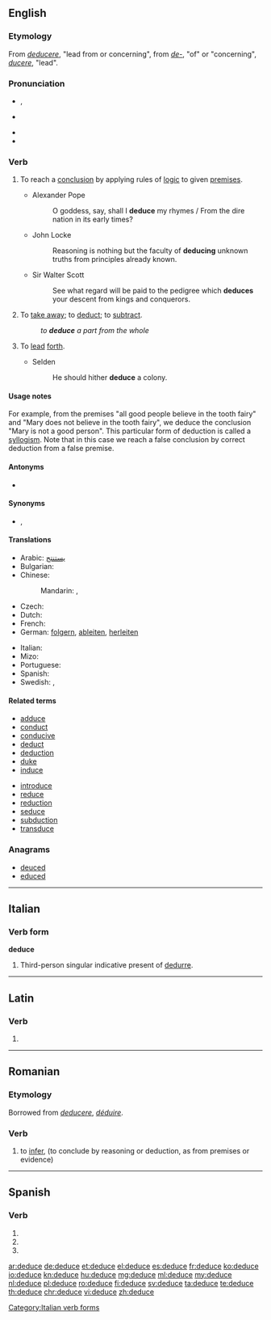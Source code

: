 ==English==

===Etymology===
From {{etyl|la|en}} ''[[deducere]]'', "lead from or concerning", from ''[[de-]]'', "of" or "concerning", ''[[ducere]]'', "lead".

===Pronunciation===
* {{a|UK}} {{IPA|/dɪˈdjuːs/}}, {{IPA|/dɪˈdʒuːs/}}
* {{a|US}} {{IPA|/dɪˈduːs/}}
* {{audio|en-us-deduce.ogg|Audio (US)}}
* {{rhymes|uːs}}

===Verb===
{{en-verb|deduces|deducing|deduced|deduced}}

# {{context|transitive|lang=en}} To reach a [[conclusion]] by applying rules of [[logic]] to given [[premises]].
#* Alexander Pope
#*: O goddess, say, shall I '''deduce''' my rhymes / From the dire nation in its early times?
#* John Locke
#*: Reasoning is nothing but the faculty of '''deducing''' unknown truths from principles already known.
#* Sir Walter Scott
#*: See what regard will be paid to the pedigree which '''deduces''' your descent from kings and conquerors.
# {{context|obsolete|lang=en}} To [[take away]]; to [[deduct]]; to [[subtract]].
#: ''to '''deduce''' a part from the whole''
#: {{rfquotek|Ben Jonson}}
# {{context|obsolete|Latinism|lang=en}} To [[lead]] [[forth]].
#* Selden
#*: He should hither '''deduce''' a colony.

====Usage notes====
For example, from the premises "all good people believe in the tooth fairy" and "Mary does not believe in the tooth fairy", we deduce the conclusion "Mary is not a good person". This particular form of deduction is called a [[syllogism]]. Note that in this case we reach a false conclusion by correct deduction from a false premise.

====Antonyms====
* {{sense|reach a conclusion by applying rules of logic}} {{l/en|induce}}

====Synonyms====
* {{sense|reach a conclusion by applying rules of logic}} {{l/en|conclude}}, {{l/en|infer}}

====Translations====
{{trans-top|to deduce}}
* Arabic: [[يستنتج]]
* Bulgarian: {{t+|bg|заключавам}}
* Chinese:
*: Mandarin: {{t+|cmn|演绎|sc=Hani}}, {{t+|cmn|推理|sc=Hani}}
* Czech: {{t|cs|vyvodit}}
* Dutch: {{t|nl|Afleiden}}
* French: {{t+|fr|déduire}}
* German: [[folgern]], [[ableiten]], [[herleiten]]
{{trans-mid}}
* Italian: {{t+|it|dedurre}}
* Mizo: {{t|lus|chhuidawn}}
* Portuguese: {{t+|pt|deduzir}}
* Spanish: {{t+|es|deducir}}
* Swedish: {{t+|sv|deducera}}, {{t+|sv|härleda}}
{{trans-bottom}}

====Related terms====
{{rel-top|terms related to "deduce"}}
* [[adduce]]
* [[conduct]]
* [[conducive]]
* [[deduct]]
* [[deduction]]
* [[duke]]
* [[induce]]
{{rel-mid}}
* [[introduce]]
* [[reduce]]
* [[reduction]]
* [[seduce]]
* [[subduction]]
* [[transduce]]
{{rel-bottom}}

===Anagrams===
* [[deuced#English|deuced]]
* [[educed#English|educed]]

----

==Italian==

===Verb form===
'''deduce'''

# Third-person singular indicative present of [[dedurre]].

[[Category:Italian verb forms]]

----

==Latin==

===Verb===
{{la-verb-form|dēdūce}}

# {{conjugation of|dēdūcō||2|s|pres|act|imp|lang=la}}

----

==Romanian==

===Etymology===
Borrowed from {{etyl|la|ro}} ''[[deducere]]'', {{etyl|fr|ro}} ''[[déduire]]''.

===Verb===
{{ro-verb|conj=3|deduce|dedus}}

# {{context|transitive|lang=ro}} to [[infer]], {{l/en|deduce}} (to conclude by reasoning or deduction, as from premises or evidence)

----

==Spanish==

===Verb===
{{es-verb-form|deducir}}

# {{es-verb form of|ending=ir|mood=imperative|sense=affirmative|pers=2|formal=no|number=singular|deducir}}
# {{es-verb form of|ending=ir|mood=indicative|tense=present|pers=2|formal=yes|number=singular|deducir}}
# {{es-verb form of|ending=ir|mood=indicative|tense=present|pers=3|number=singular|deducir}}

[[ar:deduce]]
[[de:deduce]]
[[et:deduce]]
[[el:deduce]]
[[es:deduce]]
[[fr:deduce]]
[[ko:deduce]]
[[io:deduce]]
[[kn:deduce]]
[[hu:deduce]]
[[mg:deduce]]
[[ml:deduce]]
[[my:deduce]]
[[nl:deduce]]
[[pl:deduce]]
[[ro:deduce]]
[[fi:deduce]]
[[sv:deduce]]
[[ta:deduce]]
[[te:deduce]]
[[th:deduce]]
[[chr:deduce]]
[[vi:deduce]]
[[zh:deduce]]